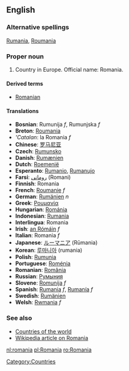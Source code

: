 ==English==
===Alternative spellings===
[[Rumania]], [[Roumania]]

===Proper noun===
# Country in Europe. Official name: Romania.

====Derived terms====
*[[Romanian]]

====Translations====
*'''Bosnian''': Rumunija ''f'', Rumunjska ''f''
*'''Breton''': [[Roumania]]
*'''Catalan'': la Romania ''f''
*'''Chinese''': [[罗马尼亚]]
*'''Czech''': [[Rumunsko]]
*'''Danish''': [[Rumænien]]
*'''Dutch''': [[Roemenië]]
*'''Esperanto''': [[Rumanio]], [[Rumanujo]]
*'''Farsi''': [[رومانی]] (Romani)
*'''Finnish''': Romania
*'''French''': [[Roumanie]] ''f''
*'''German''': [[Rumänien]] ''n''
*'''Greek''': [[Ρουμανία]]
*'''Hungarian''': [[Románia]]
*'''Indonesian''': [[Rumania]]
*'''Interlingua''': Romania
*'''Irish''': [[an Rómáin]] ''f''
*'''Italian''': Romania ''f''
*'''Japanese''': [[ルーマニア]] (Rūmania)
*'''Korean''': [[루마니아]] (rumania)
*'''Polish''': [[Rumunia]]
*'''Portuguese''': [[Roménia]]
*'''Romanian''': [[România]]
*'''Russian''': [[Румыния]]
*'''Slovene''': [[Romunija]] ''f''
*'''Spanish''': [[Rumania]] ''f'', [[Rumanía]] ''f''
*'''Swedish''': [[Rumänien]]
*'''Welsh''': [[Rwmania]] ''f''

===See also===
*[[Countries of the world]]
*[[w:Romania|Wikipedia article on Romania]]
[[Category:Countries]]

[[nl:romania]]
[[pl:Romania]]
[[ro:Romania]]